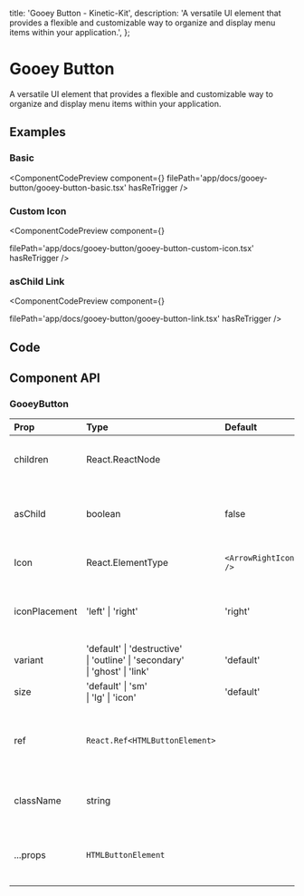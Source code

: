   title: 'Gooey Button - Kinetic-Kit',
  description:
    'A versatile UI element that provides a flexible and customizable way to organize and display menu items within your application.',
};


# Gooey Button

A versatile UI element that provides a flexible and customizable way to organize and display menu items within your application.

## Examples

### Basic

<ComponentCodePreview
  component={<GooeyButtonBasic />}
  filePath='app/docs/gooey-button/gooey-button-basic.tsx'
  hasReTrigger
/>

### Custom Icon

<ComponentCodePreview
  component={<GooeyButtonCustomIcon />}

filePath='app/docs/gooey-button/gooey-button-custom-icon.tsx'
hasReTrigger
/>

### asChild Link

<ComponentCodePreview
  component={<GooeyButtonLink />}

filePath='app/docs/gooey-button/gooey-button-link.tsx'
hasReTrigger
/>

## Code

<CodeBlock filePath='components/core/gooey-button.tsx' />

## Component API

### GooeyButton

| Prop          | Type                                                                                      | Default              | Description                                      |
| :------------ | :---------------------------------------------------------------------------------------- | :------------------- | :----------------------------------------------- |
| children      | React.ReactNode                                                                           |                      | The content to display in the button.            |
| asChild       | boolean                                                                                   | false                | Replaces the button tag with the provided child. |
| Icon          | React.ElementType                                                                         | `<ArrowRightIcon />` | The icon to display in the button.               |
| iconPlacement | 'left' \| 'right'                                                                         | 'right'              | The placement of the icon in the button.         |
| variant       | 'default' \| 'destructive' <br /> \| 'outline' \| 'secondary' <br /> \| 'ghost' \| 'link' | 'default'            | The visual style of the button.                  |
| size          | 'default' \| 'sm' <br /> \| 'lg' \| 'icon'                                                | 'default'            | The size of the button.                          |
| ref           | `React.Ref<HTMLButtonElement>`                                                            |                      | Provides a reference to the button DOM element.  |
| className     | string                                                                                    |                      | Additional classes to apply to the button.       |
| ...props      | `HTMLButtonElement`                                                                       |                      | Additional props to pass to the button element.  |
